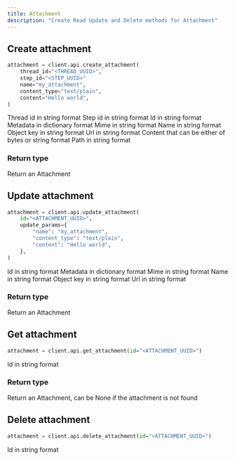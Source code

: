 ```yaml
---
title: Attachment
description: "Create Read Update and Delete methods for Attachment"
---
```


## Create attachment

```python
attachment = client.api.create_attachment(
    thread_id="<THREAD_UUID>",
    step_id="<STEP_UUID>"
    name="my_attachment",
    content_type="text/plain",
    content="Hello world",
)
```

<ParamField path="thread_id" type="uuid" required>
  Thread id in string format
</ParamField>

<ParamField path="step_id" type="uuid" required>
  Step id in string format
</ParamField>

<ParamField path="id" type="uuid">
  Id in string format
</ParamField>

<ParamField path="metadata" type="Dict">
  Metadata in dictionary format
</ParamField>

<ParamField path="mime" type="string">
  Mime in string format
</ParamField>

<ParamField path="name" type="string">
  Name in string format
</ParamField>

<ParamField path="object_key" type="string">
  Object key in string format
</ParamField>

<ParamField path="url" type="string">
  Url in string format
</ParamField>

<ParamField path="content" type="Union[bytes, str]">
  Content that can be either of bytes or string format
</ParamField>

<ParamField path="path" type="string">
  Path in string format
</ParamField>

### Return type

<ResponseField name="attachment" type="Attachment">
  Return an Attachment
</ResponseField>

## Update attachment

```python
attachment = client.api.update_attachment(
    id="<ATTACHMENT_UUID>",
    update_params={
        "name": "my_attachment",
        "content_type": "text/plain",
        "content": "Hello world",
    },
)
```

<ParamField path="id" type="uuid" required>
  Id in string format
</ParamField>

<ParamField path="metadata" type="Dict">
  Metadata in dictionary format
</ParamField>

<ParamField path="mime" type="string">
  Mime in string format
</ParamField>

<ParamField path="name" type="string">
  Name in string format
</ParamField>

<ParamField path="objectKey" type="string">
  Object key in string format
</ParamField>

<ParamField path="url" type="string">
  Url in string format
</ParamField>

### Return type

<ResponseField name="attachment" type="Attachment">
  Return an Attachment
</ResponseField>

## Get attachment

```python
attachment = client.api.get_attachment(id="<ATTACHMENT_UUID>")
```

<ParamField path="id" type="uuid" required>
  Id in string format
</ParamField>

### Return type

<ResponseField name="attachment" type="Attachment">
  Return an Attachment, can be None if the attachment is not found
</ResponseField>

## Delete attachment

```python
attachment = client.api.delete_attachment(id="<ATTACHMENT_UUID>")
```

<ParamField path="id" type="uuid" required>
  Id in string format
</ParamField>

